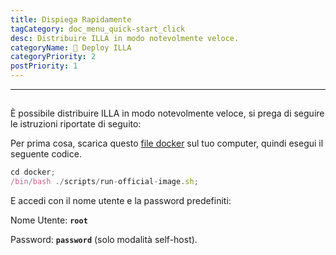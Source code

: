 ```yaml
---
title: Dispiega Rapidamente
tagCategory: doc_menu_quick-start_click
desc: Distribuire ILLA in modo notevolmente veloce.
categoryName: 👷 Deploy ILLA
categoryPriority: 2
postPriority: 1
---
```


* * *

## <h2 hidden>Dispiega rapidamente</h2>

È possibile distribuire ILLA in modo notevolmente veloce, si prega di seguire le istruzioni riportate di seguito:

Per prima cosa, scarica questo [file docker](https://github.com/illacloud/deploy-illa-manually/tree/main/docker) sul tuo computer, quindi esegui il seguente codice.

```jsx
cd docker;
/bin/bash ./scripts/run-official-image.sh;
```

E accedi con il nome utente e la password predefiniti:

Nome Utente: **`root`**

Password: **`password`** (solo modalità self-host).
